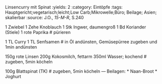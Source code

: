Linsencurry mit Spinat
:yields: 2
:category: Eintöpfe
:tags: Hauptgericht;vegetarisch;leicht;Low Carb;Mikrowelle;Büro; Beilage; Asien; skalierbar
:source: J.O., _15-M-R_, S.240

1 Zwiebel
1 Zehe Knoblauch
1 Stk Ingwer, daumengroß
1 Bd Koriander (Stiele)
1 rote Paprika
# pürieren

1 TL Curry
1 TL Senfsamen
# in Öl andünsten, Gemüsepürree zugeben und 1min andünsten

150g rote Linsen
200g Kokosmilch, fettarm
350ml Wasser; kochend
# zugeben, 5min köcheln

100g Blattspinat (TK)
# zugeben, 5min köcheln
---
Beilagen:
* Naan-Broot
* Joghurt
